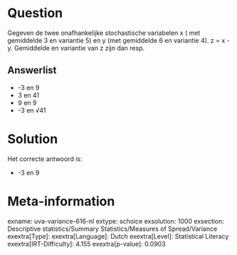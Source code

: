 Question
========

Gegeven de twee onafhankelijke stochastische variabelen x ( met
gemiddelde 3 en variantie 5) en y (met gemiddelde 6 en variantie 4). z =
x - y. Gemiddelde en variantie van z zijn dan resp.

Answerlist
----------

* -3 en 9
* 3 en 41
* 9 en 9
* -3 en √41

Solution
========

Het correcte antwoord is: 

* -3 en 9

Meta-information
================
exname: uva-variance-616-nl
extype: schoice
exsolution: 1000
exsection: Descriptive statistics/Summary Statistics/Measures of Spread/Variance
exextra[Type]: 
exextra[Language]: Dutch
exextra[Level]: Statistical Literacy
exextra[IRT-Difficulty]: 4.155
exextra[p-value]: 0.0903

